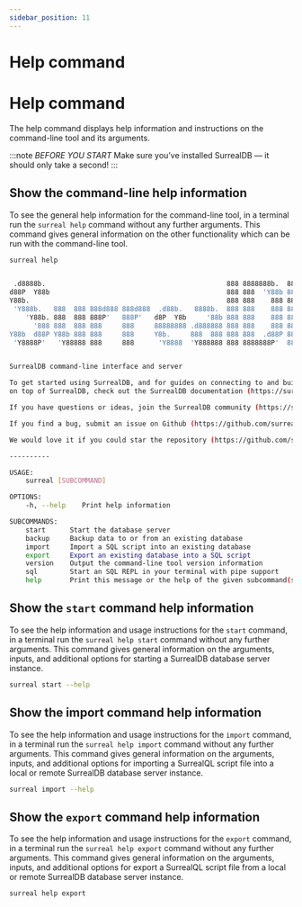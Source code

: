 ```yaml
---
sidebar_position: 11
---
```


# Help command

# Help command

The help command displays help information and instructions on the command-line tool and its arguments.

:::note
 <em>BEFORE YOU START</em> Make sure you’ve installed SurrealDB — it should only take a second! 
:::

## Show the command-line help information
To see the general help information for the command-line tool, in a terminal run the `surreal help` command without any further arguments. This command gives general information on the other functionality which can be run with the command-line tool.

```bash
surreal help
```

```bash

 .d8888b.                                             888 8888888b.  888888b.
d88P  Y88b                                            888 888  'Y88b 888  '88b
Y88b.                                                 888 888    888 888  .88P
 'Y888b.   888  888 888d888 888d888  .d88b.   8888b.  888 888    888 8888888K.
	'Y88b. 888  888 888P'   888P'   d8P  Y8b     '88b 888 888    888 888  'Y88b
	  '888 888  888 888     888     88888888 .d888888 888 888    888 888    888
Y88b  d88P Y88b 888 888     888     Y8b.     888  888 888 888  .d88P 888   d88P
 'Y8888P'   'Y88888 888     888      'Y8888  'Y888888 888 8888888P'  8888888P'


SurrealDB command-line interface and server

To get started using SurrealDB, and for guides on connecting to and building applications
on top of SurrealDB, check out the SurrealDB documentation (https://surrealdb.com/docs).

If you have questions or ideas, join the SurrealDB community (https://surrealdb.com/community).

If you find a bug, submit an issue on Github (https://github.com/surrealdb/surrealdb/issues).

We would love it if you could star the repository (https://github.com/surrealdb/surrealdb).

----------

USAGE:
	surreal [SUBCOMMAND]

OPTIONS:
	-h, --help    Print help information

SUBCOMMANDS:
	start      Start the database server
	backup     Backup data to or from an existing database
	import     Import a SQL script into an existing database
	export     Export an existing database into a SQL script
	version    Output the command-line tool version information
	sql        Start an SQL REPL in your terminal with pipe support
	help       Print this message or the help of the given subcommand(s)

```

## Show the `start` command help information

To see the help information and usage instructions for the `start` command, in a terminal run the `surreal help start` command without any further arguments. This command gives general information on the arguments, inputs, and additional options for starting a SurrealDB database server instance.

```bash
surreal start --help
```

## Show the import command help information

To see the help information and usage instructions for the `import` command, in a terminal run the `surreal help import` command without any further arguments. This command gives general information on the arguments, inputs, and additional options for importing a SurrealQL script file into a local or remote SurrealDB database server instance.

```bash
surreal import --help
```

## Show the `export` command help information

To see the help information and usage instructions for the `export` command, in a terminal run the `surreal help export` command without any further arguments. This command gives general information on the arguments, inputs, and additional options for export a SurrealQL script file from a local or remote SurrealDB database server instance.

```bash
surreal help export
```
